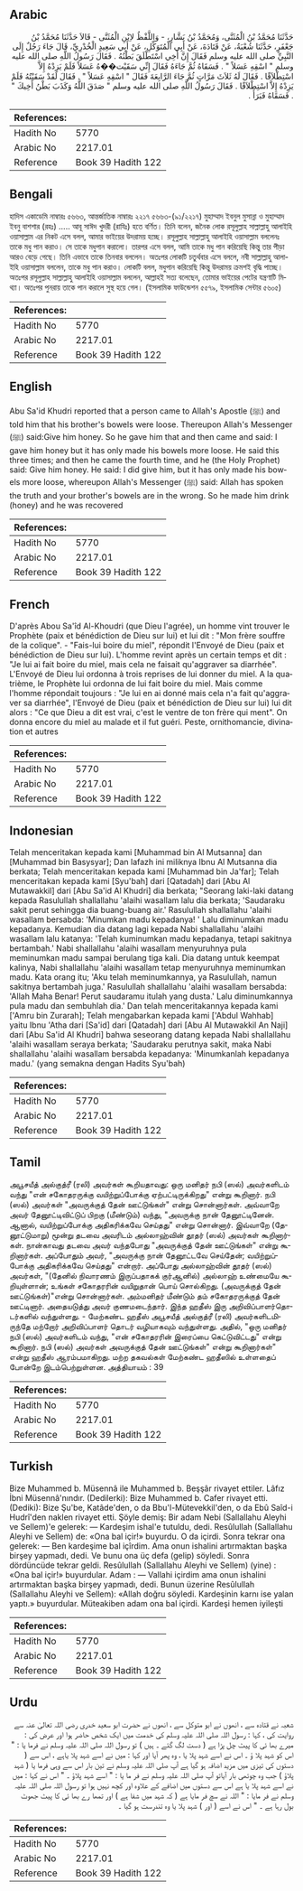 ## Arabic


<div dir="rtl" lang="ar" style={{fontSize:'larger',backgroundColor:'#f8f9fa',padding:20}}>
حَدَّثَنَا مُحَمَّدُ بْنُ الْمُثَنَّى، وَمُحَمَّدُ بْنُ بَشَّارٍ، - وَاللَّفْظُ لاِبْنِ الْمُثَنَّى - قَالاَ حَدَّثَنَا مُحَمَّدُ بْنُ جَعْفَرٍ، حَدَّثَنَا شُعْبَةُ، عَنْ قَتَادَةَ، عَنْ أَبِي الْمُتَوَكِّلِ، عَنْ أَبِي سَعِيدٍ الْخُدْرِيِّ، قَالَ جَاءَ رَجُلٌ إِلَى النَّبِيِّ صلى الله عليه وسلم فَقَالَ إِنَّ أَخِي اسْتَطْلَقَ بَطْنُهُ ‏.‏ فَقَالَ رَسُولُ اللَّهِ صلى الله عليه وسلم ‏"‏ اسْقِهِ عَسَلاً ‏"‏ ‏.‏ فَسَقَاهُ ثُمَّ جَاءَهُ فَقَالَ إِنِّي سَقَيْت��هُ عَسَلاً فَلَمْ يَزِدْهُ إِلاَّ اسْتِطْلاَقًا ‏.‏ فَقَالَ لَهُ ثَلاَثَ مَرَّاتٍ ثُمَّ جَاءَ الرَّابِعَةَ فَقَالَ ‏"‏ اسْقِهِ عَسَلاً ‏"‏ ‏.‏ فَقَالَ لَقَدْ سَقَيْتُهُ فَلَمْ يَزِدْهُ إِلاَّ اسْتِطْلاَقًا ‏.‏ فَقَالَ رَسُولُ اللَّهِ صلى الله عليه وسلم ‏"‏ صَدَقَ اللَّهُ وَكَذَبَ بَطْنُ أَخِيكَ ‏"‏ ‏.‏ فَسَقَاهُ فَبَرَأَ ‏.‏
</div>
<div style={{backgroundColor:'#f8f9fa',padding:20, marginBottom: 10}}><table> <thead> <tr> <th>References:</th> <th></th> </tr> </thead> <tbody><tr><td>Hadith No</td><td>5770</td></tr><tr><td>Arabic No</td><td>2217.01</td></tr><tr><td>Reference</td><td>Book 39 Hadith 122</td></tr></tbody></table></div>

## Bengali


<div dir="ltr" lang="bn" style={{fontSize:'larger',backgroundColor:'#f8f9fa',padding:20}}>
হাদিস একাডেমি নাম্বারঃ ৫৬৬৩, আন্তর্জাতিক নাম্বারঃ ২২১৭ ৫৬৬৩-(৯১/২২১৭) মুহাম্মাদ ইবনুল মুসান্না ও মুহাম্মাদ ইবনু বাশশার (রহঃ) ..... আবূ সাঈদ খুদরী (রাযিঃ) হতে বর্ণিত। তিনি বলেন, জনৈক লোক রসূলুল্লাহ সাল্লাল্লাহু আলাইহি ওয়াসাল্লাম এর নিকট এসে বলল, আমার ভাইয়ের উদরাময় হচ্ছে। রসূলুল্লাহ সাল্লাল্লাহু আলাইহি ওয়াসাল্লাম বললেনঃ তাকে মধু পান করাও। সে তাকে মধুপান করালো। তারপর এসে বলল, আমি তাকে মধু পান করিয়েছি কিন্তু তার পীড়া আরও বেড়ে গেছে। তিনি এভাবে তাকে তিনবার বললেন। অতঃপর লোকটি চতুর্থবার এসে বললে, নবী সাল্লাল্লাহু আলাইহি ওয়াসাল্লাম বললেন, তাকে মধু পান করাও। লোকটি বলল, মধুপান করিয়েছি কিন্তু উদরাময় ক্রমশই বৃদ্ধি পাচ্ছে। অতঃপর রসূলুল্লাহ সাল্লাল্লাহু আলাইহি ওয়াসাল্লাম বললেন, আল্লাহই সত্য বলেছেন, তোমার ভাইয়ের পেটের যন্ত্রণাটি মিথ্যা। অতঃপর পুনরায় তাকে পান করালে সুস্থ হয়ে গেল। (ইসলামিক ফাউন্ডেশন ৫৫৭৯, ইসলামিক সেন্টার ৫৬০৫)
</div>
<div style={{backgroundColor:'#f8f9fa',padding:20, marginBottom: 10}}><table> <thead> <tr> <th>References:</th> <th></th> </tr> </thead> <tbody><tr><td>Hadith No</td><td>5770</td></tr><tr><td>Arabic No</td><td>2217.01</td></tr><tr><td>Reference</td><td>Book 39 Hadith 122</td></tr></tbody></table></div>

## English


<div dir="ltr" lang="en" style={{fontSize:'larger',backgroundColor:'#f8f9fa',padding:20}}>
Abu Sa'id Khudri reported that a person came to Allah's Apostle (ﷺ) and told him that his brother's bowels were loose. Thereupon Allah's Messenger (ﷺ) said:Give him honey. So he gave him that and then came and said: I gave him honey but it has only made his bowels more loose. He said this three times; and then he came the fourth time, and he (the Holy Prophet) said: Give him honey. He said: I did give him, but it has only made his bowels more loose, whereupon Allah's Messenger (ﷺ) said: Allah has spoken the truth and your brother's bowels are in the wrong. So he made him drink (honey) and he was recovered
</div>
<div style={{backgroundColor:'#f8f9fa',padding:20, marginBottom: 10}}><table> <thead> <tr> <th>References:</th> <th></th> </tr> </thead> <tbody><tr><td>Hadith No</td><td>5770</td></tr><tr><td>Arabic No</td><td>2217.01</td></tr><tr><td>Reference</td><td>Book 39 Hadith 122</td></tr></tbody></table></div>

## French


<div dir="ltr" lang="fr" style={{fontSize:'larger',backgroundColor:'#f8f9fa',padding:20}}>
D'après Abou Sa'îd Al-Khoudri (que Dieu l'agrée), un homme vint trouver le Prophète (paix et bénédiction de Dieu sur lui) et lui dit : "Mon frère souffre de la colique". - "Fais-lui boire du miel", répondit l'Envoyé de Dieu (paix et bénédiction de Dieu sur lui). L'homme revint après un certain temps et dit : "Je lui ai fait boire du miel, mais cela ne faisait qu'aggraver sa diarrhée". L'Envoyé de Dieu lui ordonna à trois reprises de lui donner du miel. A la quatrième, le Prophète lui ordonna de lui fait boire du miel. Mais comme l'homme répondait toujours : "Je lui en ai donné mais cela n'a fait qu'aggraver sa diarrhée", l'Envoyé de Dieu (paix et bénédiction de Dieu sur lui) lui dit alors : "Ce que Dieu a dit est vrai, c'est le ventre de ton frère qui ment". On donna encore du miel au malade et il fut guéri. Peste, ornithomancie, divination et autres
</div>
<div style={{backgroundColor:'#f8f9fa',padding:20, marginBottom: 10}}><table> <thead> <tr> <th>References:</th> <th></th> </tr> </thead> <tbody><tr><td>Hadith No</td><td>5770</td></tr><tr><td>Arabic No</td><td>2217.01</td></tr><tr><td>Reference</td><td>Book 39 Hadith 122</td></tr></tbody></table></div>

## Indonesian


<div dir="ltr" lang="id" style={{fontSize:'larger',backgroundColor:'#f8f9fa',padding:20}}>
Telah menceritakan kepada kami [Muhammad bin Al Mutsanna] dan [Muhammad bin Basysyar]; Dan lafazh ini miliknya Ibnu Al Mutsanna dia berkata; Telah menceritakan kepada kami [Muhammad bin Ja'far]; Telah menceritakan kepada kami [Syu'bah] dari [Qatadah] dari [Abu Al Mutawakkil] dari [Abu Sa'id Al Khudri] dia berkata; "Seorang laki-laki datang kepada Rasulullah shallallahu 'alaihi wasallam lalu dia berkata; 'Saudaraku sakit perut sehingga dia buang-buang air.' Rasulullah shallallahu 'alaihi wasallam bersabda: 'Minumkan madu kepadanya! ' Lalu diminumkan madu kepadanya. Kemudian dia datang lagi kepada Nabi shallallahu 'alaihi wasallam lalu katanya: 'Telah kuminumkan madu kepadanya, tetapi sakitnya bertambah.' Nabi shallallahu 'alaihi wasallam menyuruhnya pula meminumkan madu sampai berulang tiga kali. Dia datang untuk keempat kalinya, Nabi shallallahu 'alaihi wasallam tetap menyuruhnya meminumkan madu. Kata orang itu; 'Aku telah meminumkannya, ya Rasulullah, namun sakitnya bertambah juga.' Rasulullah shallallahu 'alaihi wasallam bersabda: 'Allah Maha Benar! Perut saudaramu itulah yang dusta.' Lalu diminumkannya pula madu dan sembuhlah dia.' Dan telah menceritakannya kepada kami ['Amru bin Zurarah]; Telah mengabarkan kepada kami ['Abdul Wahhab] yaitu Ibnu 'Atha dari [Sa'id] dari [Qatadah] dari [Abu Al Mutawakkil An Naji] dari [Abu Sa'id Al Khudri] bahwa seseorang datang kepada Nabi shallallahu 'alaihi wasallam seraya berkata; 'Saudaraku perutnya sakit, maka Nabi shallallahu 'alaihi wasallam bersabda kepadanya: 'Minumkanlah kepadanya madu.' (yang semakna dengan Hadits Syu'bah)
</div>
<div style={{backgroundColor:'#f8f9fa',padding:20, marginBottom: 10}}><table> <thead> <tr> <th>References:</th> <th></th> </tr> </thead> <tbody><tr><td>Hadith No</td><td>5770</td></tr><tr><td>Arabic No</td><td>2217.01</td></tr><tr><td>Reference</td><td>Book 39 Hadith 122</td></tr></tbody></table></div>

## Tamil


<div dir="ltr" lang="ta" style={{fontSize:'larger',backgroundColor:'#f8f9fa',padding:20}}>
அபூசயீத் அல்குத்ரீ (ரலி) அவர்கள் கூறியதாவது: ஒரு மனிதர் நபி (ஸல்) அவர்களிடம் வந்து "என் சகோதரருக்கு வயிற்றுப்போக்கு ஏற்பட்டிருக்கிறது" என்று கூறினார். நபி (ஸல்) அவர்கள் "அவருக்குத் தேன் ஊட்டுங்கள்" என்று சொன்னார்கள். அவ்வாறே அவர் தேனூட்டிவிட்டுப் பிறகு (மீண்டும்) வந்து, "அவருக்கு நான் தேனூட்டினேன். ஆனால், வயிற்றுப்போக்கு அதிகரிக்கவே செய்தது" என்று சொன்னார். இவ்வாறே (தேனூட்டுமாறு) மூன்று தடவை அவரிடம் அல்லாஹ்வின் தூதர் (ஸல்) அவர்கள் கூறினார்கள். நான்காவது தடவை அவர் வந்தபோது "அவருக்குத் தேன் ஊட்டுங்கள்" என்று கூறினார்கள். அப்போதும் அவர், "அவருக்கு நான் தேனூட்டவே செய்தேன்; வயிற்றுப்போக்கு அதிகரிக்கவே செய்தது" என்றார். அப்போது அல்லாஹ்வின் தூதர் (ஸல்) அவர்கள், "(தேனில் நிவாரணம் இருப்பதாகக் குர்ஆனில்) அல்லாஹ் உண்மையே கூறியுள்ளான்; உங்கள் சகோதரரின் வயிறுதான் பொய் சொல்கிறது. (அவருக்குத் தேன் ஊட்டுங்கள்)"என்று சொன்னார்கள். அம்மனிதர் மீண்டும் தம் சகோதரருக்குத் தேன் ஊட்டினார். அதையடுத்து அவர் குணமடைந்தார். இந்த ஹதீஸ் இரு அறிவிப்பாளர்தொடர்களில் வந்துள்ளது. - மேற்கண்ட ஹதீஸ் அபூசயீத் அல்குத்ரீ (ரலி) அவர்களிடமிருந்தே மற்றோர் அறிவிப்பாளர் தொடர் வழியாகவும் வந்துள்ளது. அதில், "ஒரு மனிதர் நபி (ஸல்) அவர்களிடம் வந்து, "என் சகோதரரின் இரைப்பை கெட்டுவிட்டது" என்று கூறினார். நபி (ஸல்) அவர்கள் அவருக்குத் தேன் ஊட்டுங்கள்" என்று கூறினார்கள்" என்று ஹதீஸ் ஆரம்பமாகிறது. மற்ற தகவல்கள் மேற்கண்ட ஹதீஸில் உள்ளதைப் போன்றே இடம்பெற்றுள்ளன. அத்தியாயம் : 39
</div>
<div style={{backgroundColor:'#f8f9fa',padding:20, marginBottom: 10}}><table> <thead> <tr> <th>References:</th> <th></th> </tr> </thead> <tbody><tr><td>Hadith No</td><td>5770</td></tr><tr><td>Arabic No</td><td>2217.01</td></tr><tr><td>Reference</td><td>Book 39 Hadith 122</td></tr></tbody></table></div>

## Turkish


<div dir="ltr" lang="tr" style={{fontSize:'larger',backgroundColor:'#f8f9fa',padding:20}}>
Bize Muhammed b. Müsennâ ile Muhammed b. Beşşâr rivayet ettiler. Lâfız İbni Müsennâ'nındır. (Dedilerki): Bize Muhammed b. Cafer rivayet etti. (Dediki): Bize Şu'be, Katâde'den, o da Bbu'l-Mütevekkil'den, o da Ebû Saîd-i Hudrî'den naklen rivayet etti. Şöyle de­miş: Bir adam Nebi (Sallallahu Aleyhi ve Sellem)'e gelerek: — Kardeşim ishal'e tutuldu, dedi. Resûlullah (Sallallahu Aleyhi ve Sellem) de: «Ona bal içir!» buyurdu. O da içirdi. Sonra tekrar ona gelerek: — Ben kardeşime bal içîrdim. Ama onun ishalini artırmaktan başka birşey yapmadı, dedi. Ve bunu ona üç defa (gelip) söyledi. Sonra dördüncüde tekrar geldi. Resûlullah (Sallallahu Aleyhi ve Sellem) (yine) : «Ona bal içir!» buyurdular. Adam : — Vallahi içirdim ama onun ishalini artırmaktan başka birşey yapmadı, dedi. Bunun üzerine Resûlullah (Sallallahu Aleyhi ve Sellem): «Allah doğru söyledi. Kardeşinin karnı ise yalan yaptı.» buyurdular. Müteakiben adam ona bal içirdi. Kardeşi hemen iyileşti
</div>
<div style={{backgroundColor:'#f8f9fa',padding:20, marginBottom: 10}}><table> <thead> <tr> <th>References:</th> <th></th> </tr> </thead> <tbody><tr><td>Hadith No</td><td>5770</td></tr><tr><td>Arabic No</td><td>2217.01</td></tr><tr><td>Reference</td><td>Book 39 Hadith 122</td></tr></tbody></table></div>

## Urdu


<div dir="rtl" lang="ur" style={{fontSize:'larger',backgroundColor:'#f8f9fa',padding:20}}>
شعبہ نے قتادہ سے ، انھوں نے ابو متوکل سے ، انھوں نے حضرت ابو سعید خدری رضی اللہ تعالیٰ عنہ سے روایت کی ، کہا : رسول اللہ صلی اللہ علیہ وسلم کی خدمت میں ایک شخص حاضر ہوا اور عرض کی : میرے بھا ئی کا پیٹ چل پڑا ہے ( دست لگ گئے ۔ ہیں ) تو رسول اللہ صلی اللہ علیہ وسلم نے فرما یا : " اس کو شہد پلا ؤ ۔ اس نے اسے شہد پلا یا ، وہ پھر آیا اور کہا : میں نے اسے شہد پلا یاہے ، اس سے ( دستوں کی تیزی میں مزید اضافہ ہو گیا ہے آپ صلی اللہ علیہ وسلم نے تین بار اس سے وہی فرما یا ( شہد پلاؤ ) جب وہ چوتھی بار آیاتو آپ صلی اللہ علیہ وسلم نے فر ما یا : " اسے شہد پلاؤ ۔ " اس نے کہا : میں نے اسے شہد پلا یا ہے اس سے دستوں میں اضافے کے علاوہ اور کچھ نہیں ہوا تو رسول اللہ صلی اللہ علیہ وسلم نے فر مایا : " اللہ نے سچ فر مایا ہے ( کہ شہد میں شفا ہے ) اور تمھا رے بھا ئی کا پیٹ جھوٹ بول رہا ہے ۔ " اس نے اسے ( اور ) شہد پلا یا وہ تندرست ہو گیا ۔
</div>
<div style={{backgroundColor:'#f8f9fa',padding:20, marginBottom: 10}}><table> <thead> <tr> <th>References:</th> <th></th> </tr> </thead> <tbody><tr><td>Hadith No</td><td>5770</td></tr><tr><td>Arabic No</td><td>2217.01</td></tr><tr><td>Reference</td><td>Book 39 Hadith 122</td></tr></tbody></table></div>